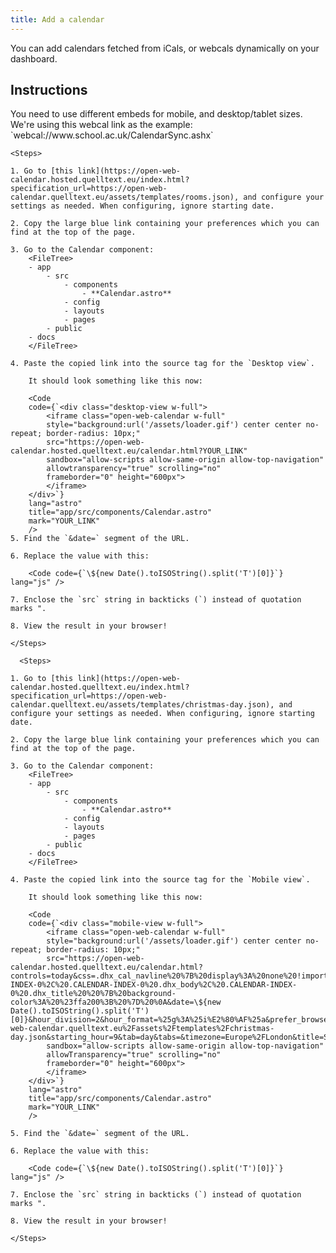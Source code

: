 ```yaml
---
title: Add a calendar
---
```



You can add calendars fetched from iCals, or webcals dynamically on your dashboard.

## Instructions

<Aside style="caution">
    You need to use different embeds for mobile, and desktop/tablet sizes.
</Aside>


<Tabs>
  <TabItem label="Desktop/Tablet">
    We're using this webcal link as the example: `webcal://www.school.ac.uk/CalendarSync.ashx`

    <Steps>

    1. Go to [this link](https://open-web-calendar.hosted.quelltext.eu/index.html?specification_url=https://open-web-calendar.quelltext.eu/assets/templates/rooms.json), and configure your settings as needed. When configuring, ignore starting date.
    
    2. Copy the large blue link containing your preferences which you can find at the top of the page.

    3. Go to the Calendar component:
        <FileTree>
        - app
            - src
                - components
                    - **Calendar.astro**
                - config
                - layouts
                - pages
            - public
        - docs
        </FileTree>
    
    4. Paste the copied link into the source tag for the `Desktop view`.

        It should look something like this now:

        <Code
        code={`<div class="desktop-view w-full">
            <iframe class="open-web-calendar w-full"
            style="background:url('/assets/loader.gif') center center no-repeat; border-radius: 10px;"
            src="https://open-web-calendar.hosted.quelltext.eu/calendar.html?YOUR_LINK"
            sandbox="allow-scripts allow-same-origin allow-top-navigation"
            allowtransparency="true" scrolling="no"
            frameborder="0" height="600px">
            </iframe>
        </div>`}
        lang="astro"
        title="app/src/components/Calendar.astro"
        mark="YOUR_LINK"
        />
    5. Find the `&date=` segment of the URL.

    6. Replace the value with this:

        <Code code={`\${new Date().toISOString().split('T')[0]}`} lang="js" />
    
    7. Enclose the `src` string in backticks (`) instead of quotation marks ".

    8. View the result in your browser!

    </Steps>
  
  </TabItem>

  <TabItem label="Mobile">
  
      <Steps>

    1. Go to [this link](https://open-web-calendar.hosted.quelltext.eu/index.html?specification_url=https://open-web-calendar.quelltext.eu/assets/templates/christmas-day.json), and configure your settings as needed. When configuring, ignore starting date.
    
    2. Copy the large blue link containing your preferences which you can find at the top of the page.

    3. Go to the Calendar component:
        <FileTree>
        - app
            - src
                - components
                    - **Calendar.astro**
                - config
                - layouts
                - pages
            - public
        - docs
        </FileTree>
    
    4. Paste the copied link into the source tag for the `Mobile view`.

        It should look something like this now:

        <Code
        code={`<div class="mobile-view w-full">
            <iframe class="open-web-calendar w-full"
            style="background:url('/assets/loader.gif') center center no-repeat; border-radius: 10px;"
            src="https://open-web-calendar.hosted.quelltext.eu/calendar.html?controls=today&css=.dhx_cal_navline%20%7B%20display%3A%20none%20!important%3B%20height%3A%200%20!important%3B%20%7D%0A.dhx_cal_header%20%7B%20top%3A%200px%20!important%3B%20%7D%0A.dhx_cal_data%20%7B%20top%3A%2035px%20!important%3B%20%7D%0A.CALENDAR-INDEX-0%2C%20.CALENDAR-INDEX-0%20.dhx_body%2C%20.CALENDAR-INDEX-0%20.dhx_title%20%20%7B%20background-color%3A%20%23ffa200%3B%20%7D%20%0A&date=\${new Date().toISOString().split('T')[0]}&hour_division=2&hour_format=%25g%3A%25i%E2%80%AF%25a&prefer_browser_language=true&skin=flat&specification_url=https%3A%2F%2Fopen-web-calendar.quelltext.eu%2Fassets%2Ftemplates%2Fchristmas-day.json&starting_hour=9&tab=day&tabs=&timezone=Europe%2FLondon&title=School%20Calendar&url=webcal%3A%2F%2Fwww.school.ac.uk%2FCalendarSync.ashx%3FCal%25School%2520Calendar%26ID%3D46"
            sandbox="allow-scripts allow-same-origin allow-top-navigation"
            allowTransparency="true" scrolling="no"
            frameborder="0" height="600px">
            </iframe>
        </div>`}
        lang="astro"
        title="app/src/components/Calendar.astro"
        mark="YOUR_LINK"
        />
        
    5. Find the `&date=` segment of the URL.

    6. Replace the value with this:

        <Code code={`\${new Date().toISOString().split('T')[0]}`} lang="js" />
    
    7. Enclose the `src` string in backticks (`) instead of quotation marks ".

    8. View the result in your browser!

    </Steps>

  </TabItem>
</Tabs>

